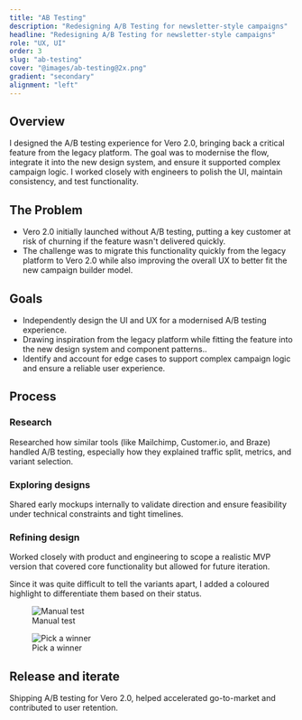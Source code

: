 ```yaml
---
title: "AB Testing"
description: "Redesigning A/B Testing for newsletter-style campaigns"
headline: "Redesigning A/B Testing for newsletter-style campaigns"
role: "UX, UI"
order: 3
slug: "ab-testing"
cover: "@images/ab-testing@2x.png"
gradient: "secondary"
alignment: "left"
---
```




## Overview

I designed the A/B testing experience for Vero 2.0, bringing back a critical
feature from the legacy platform. The goal was to modernise the flow,
integrate it into the new design system, and ensure it supported complex
campaign logic. I worked closely with engineers to polish the UI, maintain
consistency, and test functionality.

## The Problem

- Vero 2.0 initially launched without A/B testing, putting a key customer at
  risk of churning if the feature wasn't delivered quickly.
- The challenge was to migrate this functionality quickly from the legacy
  platform to Vero 2.0 while also improving the overall UX to better fit the
  new campaign builder model.

## Goals

- Independently design the UI and UX for a modernised A/B testing experience.
- Drawing inspiration from the legacy platform while fitting the feature into
  the new design system and component patterns..
- Identify and account for edge cases to support complex campaign logic and
  ensure a reliable user experience.

## Process

### Research

Researched how similar tools (like Mailchimp, Customer.io, and Braze) handled
A/B testing, especially how they explained traffic split, metrics, and variant
selection.

### Exploring designs

Shared early mockups internally to validate direction and ensure feasibility
under technical constraints and tight timelines.

### Refining design

Worked closely with product and engineering to scope a realistic MVP version
that covered core functionality but allowed for future iteration.

Since it was quite difficult to tell the variants apart, I added a coloured highlight to differentiate them based on their status.

<figure>
  <Image
    class="rounded-4xl bg-cyan-50"
    src={manualTestImage}
    alt="Manual test"
  />
  <figcaption>Manual test</figcaption>
</figure>

<figure>
  <Image
    class="rounded-4xl bg-cyan-50"
    src={pickAWinnerImage}
    alt="Pick a winner"
  />
  <figcaption>Pick a winner</figcaption>
</figure>

## Release and iterate

Shipping A/B testing for Vero 2.0, helped accelerated go-to-market and contributed to user retention.
